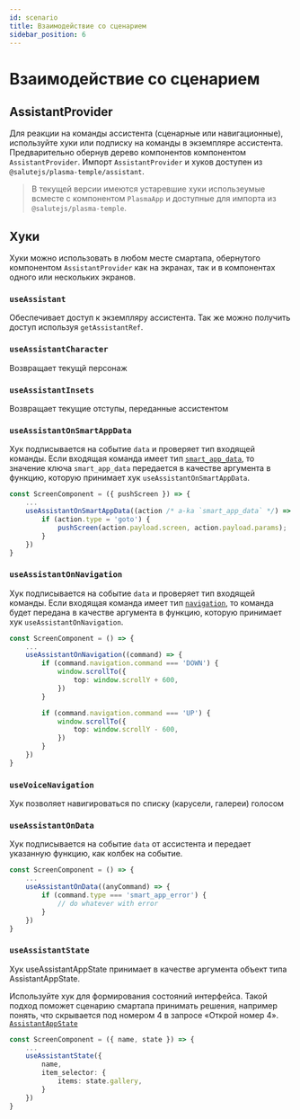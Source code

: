 ```yaml
---
id: scenario
title: Взаимодействие со сценарием
sidebar_position: 6
---
```



# Взаимодействие со сценарием

## AssistantProvider
<Description name="AssistantProvider" />
<PropsTable name="AssistantProvider" />

Для реакции на команды ассистента (сценарные или навигационные), используйте хуки или подписку на команды в экземпляре ассистента.
Предварительно обернув дерево компонентов компонентом `AssistantProvider`. Импорт `AssistantProvider` и хуков доступен из `@salutejs/plasma-temple/assistant`.
> В текущей версии имеются устаревшие хуки использеумые всместе с компонентом `PlasmaApp` и доступные для импорта из `@salutejs/plasma-temple`.

## Хуки

Хуки можно использовать в любом месте смартапа, обернутого компонентом `AssistantProvider` как на экранах, так и в компонентах одного или нескольких экранов.

### `useAssistant`
Обеспечивает доступ к экземпляру ассистента. Так же можно получить доступ используя `getAssistantRef`.

### `useAssistantCharacter`
Возвращает текущй персонаж

### `useAssistantInsets`
Возвращает текущие отступы, переданные ассистентом

### `useAssistantOnSmartAppData`

Хук подписывается на событие `data` и проверяет тип входящей команды. Если входящая команда имеет тип [`smart_app_data`](https://github.com/salute-developers/salutejs-client/blob/main/src/typings.ts#L151), то значение ключа `smart_app_data` передается в качестве аргумента в функцию, которую принимает хук `useAssistantOnSmartAppData`.

```ts
const ScreenComponent = ({ pushScreen }) => {
    ...
    useAssistantOnSmartAppData((action /* a-ka `smart_app_data` */) => {
        if (action.type = 'goto') {
            pushScreen(action.payload.screen, action.payload.params);
        }
    })
}
```

### `useAssistantOnNavigation`

Хук подписывается на событие `data` и проверяет тип входящей команды. Если входящая команда имеет тип [`navigation`](https://github.com/salute-developers/salutejs-client/blob/main/src/typings.ts#L137), то команда будет передана в качестве аргумента в функцию, которую принимает хук `useAssistantOnNavigation`.

```ts
const ScreenComponent = () => {
    ...
    useAssistantOnNavigation((command) => {
        if (command.navigation.command === 'DOWN') {
            window.scrollTo({
                top: window.scrollY + 600,
            })
        }

        if (command.navigation.command === 'UP') {
            window.scrollTo({
                top: window.scrollY - 600,
            })
        }
    })
}
```

### `useVoiceNavigation`
Хук позволяет навигироваться по списку (карусели, галереи) голосом

### `useAssistantOnData`

Хук подписывается на событие `data` от ассистента и передает указанную функцию, как колбек на событие.

```ts
const ScreenComponent = () => {
    ...
    useAssistantOnData((anyCommand) => {
        if (command.type === 'smart_app_error') {
            // do whatever with error
        }
    })
}
```

### `useAssistantState`

Хук useAssistantAppState принимает в качестве аргумента объект типа AssistantAppState.

Используйте хук для формирования состояний интерфейса. Такой подход поможет сценарию смартапа принимать решения, например понять, что скрывается под номером 4 в запросе «Открой номер 4». [`AssistantAppState`](https://github.com/salute-developers/salutejs-client/blob/main/src/typings.ts#L68)

```ts
const ScreenComponent = ({ name, state }) => {
    ...
    useAssistantState({
        name,
        item_selector: {
            items: state.gallery,
        }
    })
}
```
